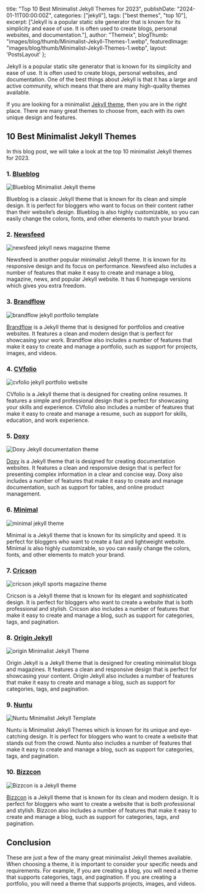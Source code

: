   title: "Top 10 Best Minimalist Jekyll Themes for 2023",
  publishDate: "2024-01-11T00:00:00Z",
  categories: ["jekyll"],
  tags: ["best themes", "top 10"],
  excerpt: ["Jekyll is a popular static site generator that is known for its simplicity and ease of use. It is often used to create blogs, personal websites, and documentation."],
  author: "Themeix", 
  blogThumb: "images/blog/thumb/Minimalist-Jekyll-Themes-1.webp", 
  featuredImage: "images/blog/thumb/Minimalist-Jekyll-Themes-1.webp", 
  layout: 'PostsLayout'
};

Jekyll is a popular static site generator that is known for its simplicity and ease of use. It is often used to create blogs, personal websites, and documentation. One of the best things about Jekyll is that it has a large and active community, which means that there are many high-quality themes available.

If you are looking for a minimalist [Jekyll theme](https://themeix.com/product/category/jekyll-themes/), then you are in the right place. There are many great themes to choose from, each with its own unique design and features.

10 Best Minimalist Jekyll Themes
--------------------------------

In this blog post, we will take a look at the top 10 minimalist Jekyll themes for 2023.

### 1\. [Blueblog](https://themeix.com/product/category/jekyll-themes/)

![Blueblog Minimalist Jekyll theme](https://themeix.com/wp-content/uploads/Blueblog-Minimalist-Jekyll-theme.webp "Top 10 Best Minimalist Jekyll Themes for 2023 1")

Blueblog is a classic Jekyll theme that is known for its clean and simple design. It is perfect for bloggers who want to focus on their content rather than their website’s design. Blueblog is also highly customizable, so you can easily change the colors, fonts, and other elements to match your brand.

### 2\. [Newsfeed](https://themeix.com/product/newsfeed-responsive-jekyll-news-magazine-theme/)

![newsfeed jekyll news magazine theme](https://themeix.com/wp-content/uploads/newsfeed-jekyll-news-magazine-theme.webp "Top 10 Best Minimalist Jekyll Themes for 2023 2")

Newsfeed is another popular minimalist Jekyll theme. It is known for its responsive design and its focus on performance. Newsfeed also includes a number of features that make it easy to create and manage a blog, magazine, news, and popular Jekyll website. It has 6 homepage versions which gives you extra freedom.

### 3\. [Brandflow](https://themeix.com/product/brandflow-jekyll-portfolio-theme/)

![brandflow jekyll portfolio template](https://themeix.com/wp-content/uploads/brandflow-jekyll-portfolio-template.webp "Top 10 Best Minimalist Jekyll Themes for 2023 3")

[Brandflow](https://themeix.com/product/brandflow-jekyll-portfolio-theme/) is a Jekyll theme that is designed for portfolios and creative websites. It features a clean and modern design that is perfect for showcasing your work. Brandflow also includes a number of features that make it easy to create and manage a portfolio, such as support for projects, images, and videos.

### 4\. [CVfolio](https://themeix.com/product/cvfolio-jekyll-cv-resume-personal-portfolio-theme/)

![cvfolio jekyll portfolio website](https://themeix.com/wp-content/uploads/cvfolio-jekyll-portfolio-website.webp "Top 10 Best Minimalist Jekyll Themes for 2023 4")

CVfolio is a Jekyll theme that is designed for creating online resumes. It features a simple and professional design that is perfect for showcasing your skills and experience. CVfolio also includes a number of features that make it easy to create and manage a resume, such as support for skills, education, and work experience.

### 5\. [Doxy](https://themeix.com/product/doxy-documentation-website-jekyll-template/)

![Doxy Jekyll documentation theme](https://themeix.com/wp-content/uploads/Doxy-Jekyll-documentation-theme.webp "Top 10 Best Minimalist Jekyll Themes for 2023 5")

[Doxy](https://themeix.com/product/doxy-documentation-website-jekyll-template/) is a Jekyll theme that is designed for creating documentation websites. It features a clean and responsive design that is perfect for presenting complex information in a clear and concise way. Doxy also includes a number of features that make it easy to create and manage documentation, such as support for tables, and online product management.

### 6\. [Minimal](https://themeforest.net/item/minimal-responsive-jekyll-theme/20919389)

![minimal jekyll theme](https://themeix.com/wp-content/uploads/minimal-jekyll-theme.webp "Top 10 Best Minimalist Jekyll Themes for 2023 6")

Minimal is a Jekyll theme that is known for its simplicity and speed. It is perfect for bloggers who want to create a fast and lightweight website. Minimal is also highly customizable, so you can easily change the colors, fonts, and other elements to match your brand.

### 7\. [Cricson](https://themeix.com/product/cricson-responsive-magazine-jekyll-blog-theme/)

![cricson jekyll sports magazine theme](https://themeix.com/wp-content/uploads/cricson-jekyll-sports-magazine-theme.webp "Top 10 Best Minimalist Jekyll Themes for 2023 7")

Cricson is a Jekyll theme that is known for its elegant and sophisticated design. It is perfect for bloggers who want to create a website that is both professional and stylish. Cricson also includes a number of features that make it easy to create and manage a blog, such as support for categories, tags, and pagination.

### 8\. [Origin Jekyll](https://jekyllthemes.io/theme/origin-modern-blog-theme)

![origin Minimalist Jekyll Theme](https://themeix.com/wp-content/uploads/origin-Minimalist-Jekyll-Theme.webp "Top 10 Best Minimalist Jekyll Themes for 2023 8")

Origin Jekyll is a Jekyll theme that is designed for creating minimalist blogs and magazines. It features a clean and responsive design that is perfect for showcasing your content. Origin Jekyll also includes a number of features that make it easy to create and manage a blog, such as support for categories, tags, and pagination.

### 9\. [Nuntu](https://jekyllthemes.io/theme/nuntu-portfolio-jekyll-theme)

![Nuntu Minimalist Jekyll Template](https://themeix.com/wp-content/uploads/Nuntu-Minimalist-Jekyll-Template.webp "Top 10 Best Minimalist Jekyll Themes for 2023 9")

Nuntu is Minimalist Jekyll Themes which is known for its unique and eye-catching design. It is perfect for bloggers who want to create a website that stands out from the crowd. Nuntu also includes a number of features that make it easy to create and manage a blog, such as support for categories, tags, and pagination.

### 10\. [Bizzcon](https://themeix.com/product/bizzcon-multipurpose-jekyll-business-theme/)

![Bizzcon is a Jekyll theme](https://themeix.com/wp-content/uploads/Bizzcon-is-a-Jekyll-theme.webp "Top 10 Best Minimalist Jekyll Themes for 2023 10")

[Bizzcon](https://themeix.com/product/bizzcon-multipurpose-jekyll-business-theme/) is a Jekyll theme that is known for its clean and modern design. It is perfect for bloggers who want to create a website that is both professional and stylish. Bizzcon also includes a number of features that make it easy to create and manage a blog, such as support for categories, tags, and pagination.

Conclusion
----------

These are just a few of the many great minimalist Jekyll themes available. When choosing a theme, it is important to consider your specific needs and requirements. For example, if you are creating a blog, you will need a theme that supports categories, tags, and pagination. If you are creating a portfolio, you will need a theme that supports projects, images, and videos.